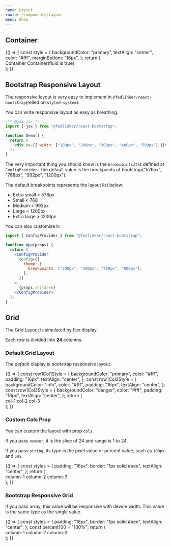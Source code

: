 ```yaml
---
name: Layout
route: /components/layout
menu: Show
---
```



## Container

<Playground>
  {() => {
    const style = {
      backgroundColor: "primary",
      textAlign: "center",
      color: "#fff",
      marginBottom: "16px",
    };
    return (
      <div>
        <Container style={style}>Container</Container>
        <Container style={style} fluid>
          Container(fluid is true)
        </Container>
      </div>
    );
  }}
</Playground>

## Bootstrap Responsive Layout

The responsive layout is very easy to implement in `@fedlinker/react-bootstrap`(relied on `styled-system`).

You can write responsive layout as easy as breathing.

```jsx
/** @jsx jsx */
import { jsx } from "@fedlinker/react-bootstrap";

function Demo() {
  return (
    <div sx={{ width: ["100px", "200px", "300px", "400px", "500px"] }}></div>
  );
}
```

The very important thing you should know is the `breakpoints`.It is defined at `ConfigProvider`.
The default value is the breakpoints of bootstrap("576px", "768px", "992px", "1200px").

The default breakpoints represents the layout list below:

- Extra small < 576px
- Small < 768
- Medium < 992px
- Large < 1200px
- Extra large ≥ 1200px

You can also customize it:

```jsx
import { ConfigProvider } from "@fedlinker/react-bootstrap";

function App(props) {
  return (
    <ConfigProvider
      config={{
        theme: {
          breakpoints: ["300px", "500px", "700px", "900px"],
        },
      }}
    >
      {props.children}
    </ConfigProvider>
  );
}
```

## Grid

The Grid Layout is simulated by flex display.

Each row is divided into **24** columns.

### Default Grid Layout

The _default_ display is bootstrap responsive layout.

<Playground>
  {() => {
    const row1Col1Style = {
      backgroundColor: "primary",
      color: "#fff",
      padding: "16px",
      textAlign: "center",
    };
    const row1Col2Style = {
      backgroundColor: "info",
      color: "#fff",
      padding: "16px",
      textAlign: "center",
    };
    const row1Col3Style = {
      backgroundColor: "danger",
      color: "#fff",
      padding: "16px",
      textAlign: "center",
    };
    return (
      <div>
        <Row>
          <ColItem style={row1Col1Style}>col-1</ColItem>
          <ColItem style={row1Col2Style}>col-2</ColItem>
          <ColItem style={row1Col3Style}>col-3</ColItem>
        </Row>
      </div>
    );
  }}
</Playground>

### Custom Cols Prop

You can custom the layout with prop `cols`.

If you pass `number`, it is the slice of 24 and range is 1 to 24.

If you pass `string`, its type is the pixel value or percent value, such as `100px` and `50%`.

<Playground>
  {() => {
    const styles = {
      padding: "16px",
      border: "1px solid #eee",
      textAlign: "center",
    };
    return (
      <div>
        <Row>
          <ColItem style={styles} cols={6}>
            column-1
          </ColItem>
          <ColItem style={styles} cols={6}>
            column-2
          </ColItem>
          <ColItem style={styles} cols={12}>
            column-3
          </ColItem>
        </Row>
      </div>
    );
  }}
</Playground>

### Bootstrap Responsive Grid

If you pass array, this value will be responsive with device width. This value is the same type as the single value.

<Playground>
  {() => {
    const styles = {
      padding: "16px",
      border: "1px solid #eee",
      textAlign: "center",
    };
    const percent100 = "100%";
    return (
      <div>
        <Row>
          <ColItem style={styles} cols={[percent100, 6, 6]}>
            column-1
          </ColItem>
          <ColItem style={styles} cols={[percent100, 18, 6]}>
            column-2
          </ColItem>
          <ColItem style={styles} cols={[percent100, 24, 12]}>
            column-3
          </ColItem>
        </Row>
      </div>
    );
  }}
</Playground>
